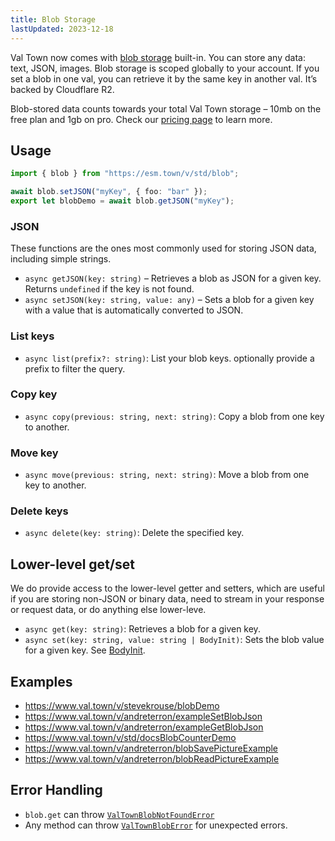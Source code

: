 ```yaml
---
title: Blob Storage
lastUpdated: 2023-12-18
---
```



Val Town now comes with [blob storage](https://www.cloudflare.com/en-gb/learning/cloud/what-is-blob-storage/) built-in. You can store any data: text, JSON, images. Blob storage is scoped globally to your account. If you set a blob in one val, you can retrieve it by the same key in another val. It’s backed by Cloudflare R2.

Blob-stored data counts towards your total Val Town storage – 10mb on the free plan and 1gb on pro. Check our [pricing page](https://val.town/pricing) to learn more.

## Usage

```ts val
import { blob } from "https://esm.town/v/std/blob";

await blob.setJSON("myKey", { foo: "bar" });
export let blobDemo = await blob.getJSON("myKey");
```

### JSON

These functions are the ones most commonly used for storing JSON data, including simple strings.

- `async getJSON(key: string)` – Retrieves a blob as JSON for a given key. Returns `undefined` if the key is not found.
- `async setJSON(key: string, value: any)` – Sets a blob for a given key with a value that is automatically converted to JSON.

### List keys

- `async list(prefix?: string)`: List your blob keys. optionally provide a prefix to filter the query.

### Copy key

- `async copy(previous: string, next: string)`: Copy a blob from one key to another.

### Move key

- `async move(previous: string, next: string)`: Move a blob from one key to another.

### Delete keys

- `async delete(key: string)`: Delete the specified key.

## Lower-level get/set

We do provide access to the lower-level getter and setters, which are useful if you are storing non-JSON or binary data, need to stream in your response or request data, or do anything else lower-leve.

- `async get(key: string)`: Retrieves a blob for a given key.
- `async set(key: string, value: string | BodyInit)`: Sets the blob value for a given key. See [BodyInit](https://deno.land/api@v1.38.1?s=BodyInit).

## Examples

- https://www.val.town/v/stevekrouse/blobDemo
- https://www.val.town/v/andreterron/exampleSetBlobJson
- https://www.val.town/v/andreterron/exampleGetBlobJson
- https://www.val.town/v/std/docsBlobCounterDemo
- https://www.val.town/v/andreterron/blobSavePictureExample
- https://www.val.town/v/andreterron/blobReadPictureExample

## Error Handling

- `blob.get` can throw [`ValTownBlobNotFoundError`](https://val.town/v/std/ValTownBlobNotFoundError)
- Any method can throw [`ValTownBlobError`](https://val.town/v/andreterron/ValTownBlobError) for unexpected errors.
